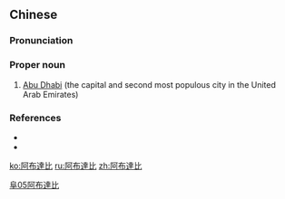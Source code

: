 {{also|阿布达比}}
==Chinese==
{{zh-forms|s=阿布达比|gloss=-}}

===Pronunciation===
{{zh-pron
|m=Ābùdábǐ
|cat=pn
}}

===Proper noun===
{{zh-proper noun}}

# [[Abu Dhabi]] (the capital and second most populous city in the United Arab Emirates)

===References===
* {{pedialite|阿布達比|lang=zh}}
* {{pedialite|Abu Dhabi}}

[[Category:zh:Capital cities|阜05阿布達比]]

[[ko:阿布達比]]
[[ru:阿布達比]]
[[zh:阿布達比]]